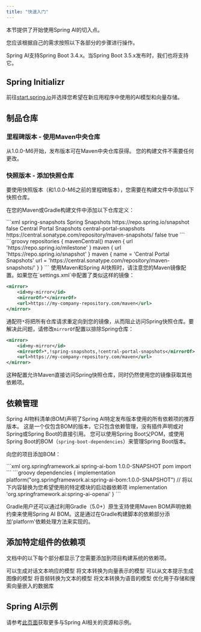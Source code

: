 ```yaml
---
title: "快速入门"
---
```


本节提供了开始使用Spring AI的切入点。

您应该根据自己的需求按照以下各部分的步骤进行操作。

<Note>Spring AI支持Spring Boot 3.4.x。当Spring Boot 3.5.x发布时，我们也将支持它。</Note>

## Spring Initializr

前往[start.spring.io](https://start.spring.io/)并选择您希望在新应用程序中使用的AI模型和向量存储。

## 制品仓库

### 里程碑版本 - 使用Maven中央仓库

从1.0.0-M6开始，发布版本可在Maven中央仓库获得。
您的构建文件不需要任何更改。

### 快照版本 - 添加快照仓库

要使用快照版本（和1.0.0-M6之前的里程碑版本），您需要在构建文件中添加以下快照仓库。

在您的Maven或Gradle构建文件中添加以下仓库定义：

<Tabs>
  <Tab title="Maven">
```xml
<repositories>
  <repository>
    <id>spring-snapshots</id>
    <n>Spring Snapshots</n>
    <url>https://repo.spring.io/snapshot</url>
    <releases>
      <enabled>false</enabled>
    </releases>
  </repository>
  <repository>
    <n>Central Portal Snapshots</n>
    <id>central-portal-snapshots</id>
    <url>https://central.sonatype.com/repository/maven-snapshots/</url>
    <releases>
      <enabled>false</enabled>
    </releases>
    <snapshots>
      <enabled>true</enabled>
    </snapshots>
  </repository>
</repositories>
```
  </Tab>
  <Tab title="Gradle">
```groovy
repositories {
  mavenCentral()
  maven { url 'https://repo.spring.io/milestone' }
  maven { url 'https://repo.spring.io/snapshot' }
  maven {
    name = 'Central Portal Snapshots'
    url = 'https://central.sonatype.com/repository/maven-snapshots/'
  }  
}
```
  </Tab>
</Tabs>

<Warning>
使用Maven和Spring AI快照时，请注意您的Maven镜像配置。如果您在`settings.xml`中配置了类似这样的镜像：

```xml
<mirror>
    <id>my-mirror</id>
    <mirrorOf>*</mirrorOf>
    <url>https://my-company-repository.com/maven</url>
</mirror>
```

通配符`*`将把所有仓库请求重定向到您的镜像，从而阻止访问Spring快照仓库。要解决此问题，请修改`mirrorOf`配置以排除Spring仓库：

```xml
<mirror>
    <id>my-mirror</id>
    <mirrorOf>*,!spring-snapshots,!central-portal-snapshots</mirrorOf>
    <url>https://my-company-repository.com/maven</url>
</mirror>
```

这种配置允许Maven直接访问Spring快照仓库，同时仍然使用您的镜像获取其他依赖项。
</Warning>

## 依赖管理

Spring AI物料清单(BOM)声明了Spring AI特定发布版本使用的所有依赖项的推荐版本。
这是一个仅包含BOM的版本，它只包含依赖管理，没有插件声明或对Spring或Spring Boot的直接引用。
您可以使用Spring Boot父POM，或使用Spring Boot的BOM（`spring-boot-dependencies`）来管理Spring Boot版本。

向您的项目添加BOM：

<Tabs>
  <Tab title="Maven">
```xml
<dependencyManagement>
    <dependencies>
        <dependency>
            <groupId>org.springframework.ai</groupId>
            <artifactId>spring-ai-bom</artifactId>
            <version>1.0.0-SNAPSHOT</version>
            <type>pom</type>
            <scope>import</scope>
        </dependency>
    </dependencies>
</dependencyManagement>
```
  </Tab>
  <Tab title="Gradle">
```groovy
dependencies {
  implementation platform("org.springframework.ai:spring-ai-bom:1.0.0-SNAPSHOT")
  // 将以下内容替换为您希望使用的特定模块的启动器依赖项
  implementation 'org.springframework.ai:spring-ai-openai'
}
```

Gradle用户还可以通过利用Gradle（5.0+）原生支持使用Maven BOM声明依赖约束来使用Spring AI BOM。这是通过在Gradle构建脚本的依赖部分添加'platform'依赖处理方法来实现的。
  </Tab>
</Tabs>

## 添加特定组件的依赖项

文档中的以下每个部分都显示了您需要添加到项目构建系统的依赖项。

<CardGroup cols={2}>
  <Card title="聊天模型" icon="comments" href="/spring4ai/api/chatmodel">
    可以生成对话文本响应的模型
  </Card>
  <Card title="嵌入模型" icon="vector-square" href="/spring4ai/api/embeddings">
    将文本转换为向量表示的模型
  </Card>
  <Card title="图像生成模型" icon="image" href="/spring4ai/api/imageclient">
    可以从文本提示生成图像的模型
  </Card>
  <Card title="转录模型" icon="microphone" href="/spring4ai/api/audio/transcriptions">
    将音频转换为文本的模型
  </Card>
  <Card title="文本转语音模型" icon="volume-high" href="/spring4ai/api/audio/speech">
    将文本转换为语音的模型
  </Card>
  <Card title="向量数据库" icon="database" href="/spring4ai/api/vectordbs/index">
    优化用于存储和搜索向量嵌入的数据库
  </Card>
</CardGroup>

## Spring AI示例

请参考[此页面](https://github.com/danvega/awesome-spring-ai)获取更多与Spring AI相关的资源和示例。 